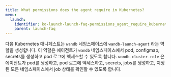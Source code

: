 ---
title: What permissions does the agent require in Kubernetes?
menu:
  launch:
    identifier: ko-launch-launch-faq-permissions_agent_require_kubernetes
    parent: launch-faq
---

다음 Kubernetes 매니페스트는 `wandb` 네임스페이스에 `wandb-launch-agent` 라는 역할을 생성합니다. 이 역할은 에이전트가 `wandb` 네임스페이스에서 pod, configmap, secrets를 생성하고 pod 로그에 엑세스할 수 있도록 합니다. `wandb-cluster-role` 은 에이전트가 pod를 생성하고, pod 로그에 엑세스하고, secrets, jobs를 생성하고, 지정된 모든 네임스페이스에서 job 상태를 확인할 수 있도록 합니다.
